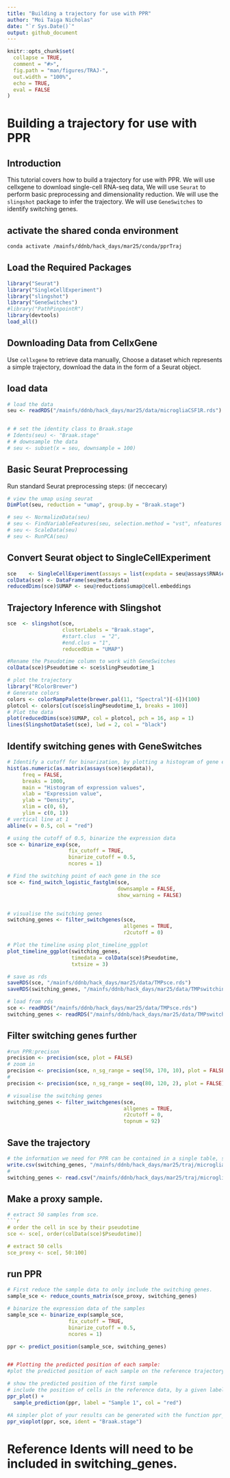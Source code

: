 ```yaml
---
title: "Building a trajectory for use with PPR"
author: "Moi Taiga Nicholas"
date: "`r Sys.Date()`"
output: github_document
---
```


<!-- trajectoryTutorial.md is generated from trajectoryTutorial.Rmd. Please edit that file -->

```r
knitr::opts_chunk$set(
  collapse = TRUE,
  comment = "#>",
  fig.path = "man/figures/TRAJ-",
  out.width = "100%",
  echo = TRUE,
  eval = FALSE
)
```

# Building a trajectory for use with PPR
## Introduction
This tutorial covers how to build a trajectory for use with PPR. 
We will use cellxgene to download single-cell RNA-seq data, 
We will use `Seurat` to perform basic preprocessing and dimensionality reduction.
We will use the `slingshot` package to infer the trajectory. 
We will use `GeneSwitches` to identify switching genes.

## activate the shared conda environment
```bash
conda activate /mainfs/ddnb/hack_days/mar25/conda/pprTraj
```

## Load the Required Packages
```r
library("Seurat")
library("SingleCellExperiment")
library("slingshot")
library("GeneSwitches")
#library("PathPinpointR")
library(devtools)
load_all()
```

## Downloading Data from CellxGene
Use `cellxgene` to retrieve data manually,
Choose a dataset which represents a simple trajectory,
download the data in the form of a Seurat object.

## load data
```r
# load the data
seu <- readRDS("/mainfs/ddnb/hack_days/mar25/data/microgliaCSF1R.rds")


# # set the identity class to Braak.stage
# Idents(seu) <- "Braak.stage"
# # downsample the data
# seu <- subset(x = seu, downsample = 100)
```

## Basic Seurat Preprocessing
Run standard Seurat preprocessing steps: (if neccecary)

```r
# view the umap using seurat
DimPlot(seu, reduction = "umap", group.by = "Braak.stage")

# seu <- NormalizeData(seu)
# seu <- FindVariableFeatures(seu, selection.method = "vst", nfeatures = 2000)
# seu <- ScaleData(seu)
# seu <- RunPCA(seu)
```

## Convert Seurat object to SingleCellExperiment
```r
sce    <- SingleCellExperiment(assays = list(expdata = seu@assays$RNA$counts))
colData(sce) <- DataFrame(seu@meta.data)
reducedDims(sce)$UMAP <- seu@reductions$umap@cell.embeddings
```


## Trajectory Inference with Slingshot

```r
sce  <- slingshot(sce,
                  clusterLabels = "Braak.stage",
                  #start.clus  = "2",
                  #end.clus = "1",
                  reducedDim = "UMAP")

#Rename the Pseudotime column to work with GeneSwitches
colData(sce)$Pseudotime <- sce$slingPseudotime_1

# plot the trajectory
library("RColorBrewer")
# Generate colors
colors <- colorRampPalette(brewer.pal(11, "Spectral")[-6])(100)
plotcol <- colors[cut(sce$slingPseudotime_1, breaks = 100)]
# Plot the data
plot(reducedDims(sce)$UMAP, col = plotcol, pch = 16, asp = 1)
lines(SlingshotDataSet(sce), lwd = 2, col = "black")
```


## Identify switching genes with GeneSwitches
```r
# Identify a cutoff for binarization, by plotting a histogram of gene expression
hist(as.numeric(as.matrix(assays(sce)$expdata)),
     freq = FALSE,
     breaks = 1000,
     main = "Histogram of expression values",
     xlab = "Expression value",
     ylab = "Density",
     xlim = c(0, 6),
     ylim = c(0, 1))
# vertical line at 1
abline(v = 0.5, col = "red")

# using the cutoff of 0.5, binarize the expression data
sce <- binarize_exp(sce,
                    fix_cutoff = TRUE,
                    binarize_cutoff = 0.5,
                    ncores = 1)

# Find the switching point of each gene in the sce
sce <- find_switch_logistic_fastglm(sce,
                                    downsample = FALSE,
                                    show_warning = FALSE)


# visualise the switching genes
switching_genes <- filter_switchgenes(sce,
                                      allgenes = TRUE,
                                      r2cutoff = 0)

# Plot the timeline using plot_timeline_ggplot
plot_timeline_ggplot(switching_genes,
                     timedata = colData(sce)$Pseudotime,
                     txtsize = 3)

# save as rds 
saveRDS(sce, "/mainfs/ddnb/hack_days/mar25/data/TMPsce.rds")
saveRDS(switching_genes, "/mainfs/ddnb/hack_days/mar25/data/TMPswitching_genes.rds")

# load from rds
sce <- readRDS("/mainfs/ddnb/hack_days/mar25/data/TMPsce.rds")
switching_genes <- readRDS("/mainfs/ddnb/hack_days/mar25/data/TMPswitching_genes.rds")

```

## Filter switching genes further 
```r
#run PPR:precison
precision <- precision(sce, plot = FALSE)
# zoom in
precision <- precision(sce, n_sg_range = seq(50, 170, 10), plot = FALSE)
#
precision <- precision(sce, n_sg_range = seq(80, 120, 2), plot = FALSE)

# visualise the switching genes
switching_genes <- filter_switchgenes(sce,
                                      allgenes = TRUE,
                                      r2cutoff = 0,
                                      topnum = 92)
```

## Save the trajectory
```r
# the information we need for PPR can be contained in a single table, save as csv
write.csv(switching_genes, "/mainfs/ddnb/hack_days/mar25/traj/microgliaCSF1R.csv")
#
switching_genes <- read.csv("/mainfs/ddnb/hack_days/mar25/traj/microgliaCSF1R.csv")
```


## Make a proxy sample. 
```r
# extract 50 samples from sce.
```r
# order the cell in sce by their pseudotime 
sce <- sce[, order(colData(sce)$Pseudotime)]

# extract 50 cells
sce_proxy <- sce[, 50:100]

```


## run PPR
```r
# First reduce the sample data to only include the switching genes.
sample_sce <- reduce_counts_matrix(sce_proxy, switching_genes)

# binarize the expression data of the samples
sample_sce <- binarize_exp(sample_sce,
                    fix_cutoff = TRUE,
                    binarize_cutoff = 0.5,
                    ncores = 1)

ppr <- predict_position(sample_sce, switching_genes)


## Plotting the predicted position of each sample:
#plot the predicted position of each sample on the reference trajectory.

# show the predicted position of the first sample
# include the position of cells in the reference data, by a given label.
ppr_plot() +
  sample_prediction(ppr, label = "Sample 1", col = "red")

#A simpler plot of your results can be generated with the function ppr_vioplot().
ppr_vioplot(ppr, sce, ident = "Braak.stage")


```

# Reference Idents will need to be included in switching_genes.